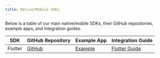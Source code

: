 ```yaml
---
title: Native/Mobile SDKs
---
```


Below is a table of our main native/mobile SDKs, their GitHub repositories, example apps, and integration guides.

| SDK | GitHub Repository | Example App | Integration Guide |
|-----|------------------|-------------|------------------|
| Flutter | <a href="https://github.com/corbado/flutter-passkeys">GitHub</a> | <a href="https://github.com/corbado/example-passkeys-flutter">Example</a> | <a href="https://app.corbado.com/integration-guides/flutter">Flutter Guide</a> |